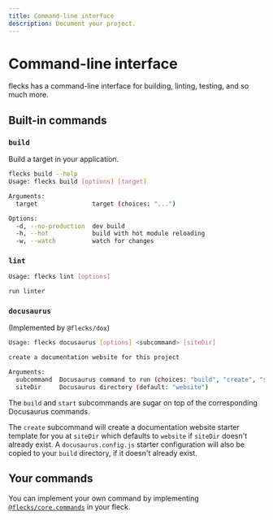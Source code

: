 ```yaml
---
title: Command-line interface
description: Document your project.
---
```


# Command-line interface

flecks has a command-line interface for building, linting, testing, and so much more.

## Built-in commands

### `build`

Build a target in your application.

```bash
flecks build --help
Usage: flecks build [options] [target]

Arguments:
  target               target (choices: "...")

Options:
  -d, --no-production  dev build
  -h, --hot            build with hot module reloading
  -w, --watch          watch for changes
```

### `lint`

```bash
Usage: flecks lint [options]

run linter
```

### `docusaurus`
(Implemented by `@flecks/dox`)

```bash
Usage: flecks docusaurus [options] <subcommand> [siteDir]

create a documentation website for this project

Arguments:
  subcommand  Docusaurus command to run (choices: "build", "create", "start")
  siteDir     Docusaurus directory (default: "website")
```

The `build` and `start` subcommands are sugar on top of the corresponding Docusaurus commands.

The `create` subcommand will create a documentation website starter template for you at `siteDir`
which defaults to `website` if `siteDir` doesn't already exist. A `docusaurus.config.js`
starter configuration will also be copied to your `build` directory, if it doesn't already exist.

## Your commands

You can implement your own command by implementing
[`@flecks/core.commands`](/docs/flecks/@flecks/dox/hooks#fleckscorecommands) in your fleck.

